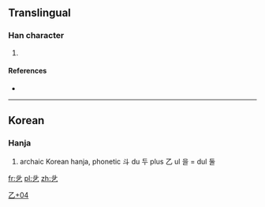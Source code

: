 ==Translingual==

===Han character===
{{Han char|rn=5|rad=乙|as=04|sn=5|four=|canj=卜十弓 (YJN)|ids=⿱[[斗]][[乙]]}}

# {{defn|Han|sort=乙04}}

====References====
* {{Han ref|kx=0084.101|hdz=10053.011|uh=4E67|ud=20071}}

----

==Korean==

===Hanja===
{{ko-hanja|hangeul=[[둘]]|rv=dul|mr=tul}}

# {{defn|lang=ko|sort=乙04}} archaic Korean hanja, phonetic 斗 du 두 plus 乙 ul 을 = dul 둘

[[Category:Korean-only CJKV Characters|乙+04]]

[[fr:乧]]
[[pl:乧]]
[[zh:乧]]